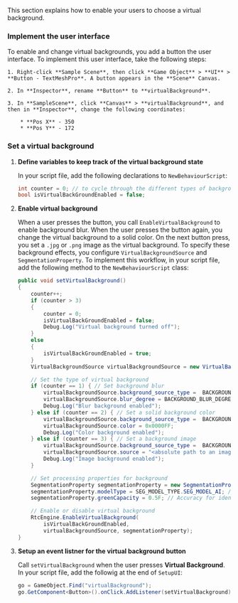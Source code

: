 <PlatformWrapper platform = 'unity'>

This section explains how to enable your users to choose a virtual background.

### Implement the user interface

To enable and change virtual backgrounds, you add a button the user interface. To implement this user interface, take the following steps:

    1. Right-click **Sample Scene**, then click **Game Object** > **UI** > **Button - TextMeshPro**. A button appears in the **Scene** Canvas.

    2. In **Inspector**, rename **Button** to **virtualBackground**.

    3. In **SampleScene**, click **Canvas** > **virtualBackground**, and then in **Inspector**, change the following coordinates:
        
        * **Pos X** - 350
        * **Pos Y** - 172

### Set a virtual background

1. **Define variables to keep track of the virtual background state**

    In your script file, add the following declarations to `NewBehaviourScript`:

    ```csharp
    int counter = 0; // to cycle through the different types of backgrounds
    bool isVirtualBackGroundEnabled = false;
    ```

2. **Enable virtual background**

    When a user presses the button, you call `EnableVirtualBackground` to enable background blur. When the user presses the button again, you change the virtual background to a solid color. On the next button press, you set a `.jpg` or `.png` image as the virtual background. To specify these background effects, you configure `VirtualBackgroundSource` and `SegmentationProperty`. To implement this workflow, in your script file, add the following method to the `NewBehaviourScript` class:

    ```csharp
    public void setVirtualBackground()
    {
        counter++;
        if (counter > 3) 
        {
            counter = 0;
            isVirtualBackGroundEnabled = false;
            Debug.Log("Virtual background turned off");
        } 
        else 
        {
            isVirtualBackGroundEnabled = true;
        }
        VirtualBackgroundSource virtualBackgroundSource = new VirtualBackgroundSource();

        // Set the type of virtual background
        if (counter == 1) { // Set background blur
            virtualBackgroundSource.background_source_type =  BACKGROUND_SOURCE_TYPE.BACKGROUND_BLUR;
            virtualBackgroundSource.blur_degree = BACKGROUND_BLUR_DEGREE.BLUR_DEGREE_HIGH;
            Debug.Log("Blur background enabled");
        } else if (counter == 2) { // Set a solid background color
            virtualBackgroundSource.background_source_type =  BACKGROUND_SOURCE_TYPE.BACKGROUND_COLOR;
            virtualBackgroundSource.color = 0x0000FF;
            Debug.Log("Color background enabled");
        } else if (counter == 3) { // Set a background image
            virtualBackgroundSource.background_source_type =  BACKGROUND_SOURCE_TYPE.BACKGROUND_IMG;
            virtualBackgroundSource.source = "<absolute path to an image file>";
            Debug.Log("Image background enabled");
        }

        // Set processing properties for background
        SegmentationProperty segmentationProperty = new SegmentationProperty();
        segmentationProperty.modelType = SEG_MODEL_TYPE.SEG_MODEL_AI; // Use SEG_MODEL_GREEN if you have a green background
        segmentationProperty.greenCapacity = 0.5F; // Accuracy for identifying green colors (range 0-1)

        // Enable or disable virtual background
        RtcEngine.EnableVirtualBackground(
            isVirtualBackGroundEnabled, 
            virtualBackgroundSource, segmentationProperty);
    }
    ```

3. **Setup an event listner for the virtual background button**

   Call `setVirtualBackground` when the user presses **Virtual Background**. In your script file, add the followig at the end of `SetupUI`:

   ```csharp
   go = GameObject.Find("virtualBackground");
   go.GetComponent<Button>().onClick.AddListener(setVirtualBackground);
   ```
</PlatformWrapper>